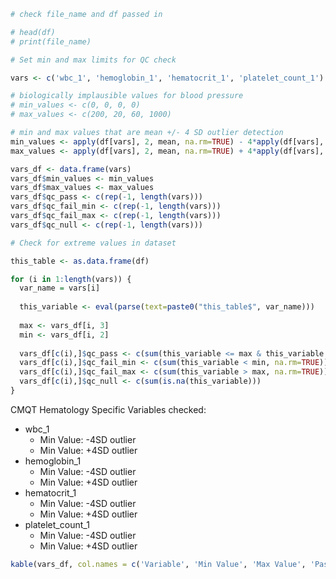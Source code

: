 
```r
# check file_name and df passed in 

# head(df)
# print(file_name)
```

```r
# Set min and max limits for QC check 

vars <- c('wbc_1', 'hemoglobin_1', 'hematocrit_1', 'platelet_count_1')

# biologically implausible values for blood pressure
# min_values <- c(0, 0, 0, 0) 
# max_values <- c(200, 20, 60, 1000)

# min and max values that are mean +/- 4 SD outlier detection
min_values <- apply(df[vars], 2, mean, na.rm=TRUE) - 4*apply(df[vars], 2, sd, na.rm=TRUE)
max_values <- apply(df[vars], 2, mean, na.rm=TRUE) + 4*apply(df[vars], 2, sd, na.rm=TRUE)

vars_df <- data.frame(vars)
vars_df$min_values <- min_values
vars_df$max_values <- max_values
vars_df$qc_pass <- c(rep(-1, length(vars)))
vars_df$qc_fail_min <- c(rep(-1, length(vars)))
vars_df$qc_fail_max <- c(rep(-1, length(vars)))
vars_df$qc_null <- c(rep(-1, length(vars)))
```

```r
# Check for extreme values in dataset

this_table <- as.data.frame(df)

for (i in 1:length(vars)) {
  var_name = vars[i]
  
  this_variable <- eval(parse(text=paste0("this_table$", var_name)))
  
  max <- vars_df[i, 3]
  min <- vars_df[i, 2]
  
  vars_df[c(i),]$qc_pass <- c(sum(this_variable <= max & this_variable >= min, na.rm=TRUE))
  vars_df[c(i),]$qc_fail_min <- c(sum(this_variable < min, na.rm=TRUE))
  vars_df[c(i),]$qc_fail_max <- c(sum(this_variable > max, na.rm=TRUE))
  vars_df[c(i),]$qc_null <- c(sum(is.na(this_variable)))
}
```

CMQT Hematology Specific Variables checked: 

- wbc_1
  - Min Value: -4SD outlier
  - Min Value: +4SD outlier
- hemoglobin_1
  - Min Value: -4SD outlier
  - Min Value: +4SD outlier
- hematocrit_1
  - Min Value: -4SD outlier
  - Min Value: +4SD outlier
- platelet_count_1
  - Min Value: -4SD outlier
  - Min Value: +4SD outlier
  
```r
kable(vars_df, col.names = c('Variable', 'Min Value', 'Max Value', 'Pass QC', 'Fail QC Min', 'Fail QC Max', 'Null Values'),  caption = "QC check for hematology variables")
```
